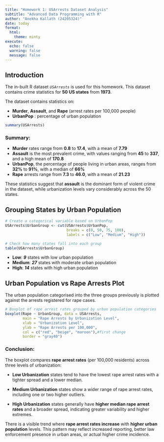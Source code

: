 ```yaml
---
title: "Homework 1: USArrests Dataset Analysis"
subtitle: "Advanced Data Programming with R"
author: "Anekha Kallath (24205324)"
date: today
format:
  html:
    theme: minty
execute:
  echo: false
  warning: false
  message: false
---
```


## Introduction

The in-built R dataset *`USArrests`* is used for this homework. This dataset contains crime statistics for **50** **US states** from **1973**.

The dataset contains statistics on:

-   **Murder**, **Assault**, and **Rape** (arrest rates per 100,000 people)
-   **UrbanPop** : percentage of urban population

```r
summary(USArrests)
```

### Summary:

-   **Murder** rates range from **0.8** to **17.4**, with a mean of **7.79**
-   **Assault** is the most prevalent crime, with values ranging from **45** to **337**, and a high mean of **170.8**
-   **UrbanPop**, the percentage of people living in urban areas, ranges from **32%** to **91%**, with a median of **66%**
-   **Rape** arrests range from **7.3** to **46.0**, with a mean of **21.23**

These statistics suggest that **assault** is the dominant form of violent crime in the dataset, while urbanization levels vary considerably across the 50 states.

## Grouping States by Urban Population

```r
# Create a categorical variable based on UrbanPop
USArrests$UrbanGroup <- cut(USArrests$UrbanPop,
                            breaks = c(0, 50, 75, 100),
                            labels = c("Low", "Medium", "High"))
```

```r
# Check how many states fall into each group
table(USArrests$UrbanGroup)
```

-   **Low**: ***9*** states with low urban population
-   **Medium**: ***27*** states with moderate urban population
-   **High**: ***14*** states with high urban population

## Urban Population vs Rape Arrests Plot

The urban population categorised into the three groups previously is plotted against the arrests registered for rape cases.

```r
# Boxplot of rape arrest rates grouped by urban population categories
boxplot(Rape ~ UrbanGroup, data = USArrests,
        main = "Rape Arrests by Urbanization Level",
        xlab = "Urbanization Level",
        ylab = "Rape Arrests per 100,000",
        col = c("red", "beige", "maroon"),#first change
        border = "gray40")
```

### Conclusion:

The boxplot compares **rape arrest rates** (per 100,000 residents) across three levels of urbanization:

-   **Low Urbanization** states tend to have the lowest rape arrest rates with a tighter spread and a lower median.

-   **Medium Urbanization** states show a wider range of rape arrest rates, including one or two higher outliers.

-   **High Urbanization** states generally have **higher median rape arrest rates** and a broader spread, indicating greater variability and higher extremes.

There is a visible trend where **rape arrest rates increase** with **higher urban population** levels. This pattern may reflect increased reporting, better law enforcement presence in urban areas, or actual higher crime incidence.
